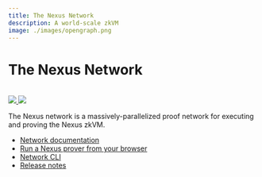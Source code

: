 ```yaml
---
title: The Nexus Network
description: A world-scale zkVM
image: ./images/opengraph.png
---
```




# The Nexus Network

<br />

<div style={{display: "flex"}}>
    <a href="https://twitter.com/NexusLabsHQ" style={{marginRight: 3}}>
        <img src="https://img.shields.io/badge/Twitter-black?logo=x&logoColor=white"/>
    </a>
    <a href="https://nexus.xyz/network" style={{marginRight: 3}}>
        <img src="https://img.shields.io/static/v1?label=Stage&message=Beta&color=2BB4AB"/>
    </a>
</div>

The Nexus network is a massively-parallelized proof network for executing and proving the Nexus zkVM.

* [Network documentation](https://nexus.xyz/network#network-faqs)
* [Run a Nexus prover from your browser](https://beta.nexus.xyz/)
* [Network CLI](https://github.com/nexus-xyz/network-api/blob/main/clients/cli/README.md)
* [Release notes](https://github.com/nexus-xyz/network-api/releases/)

